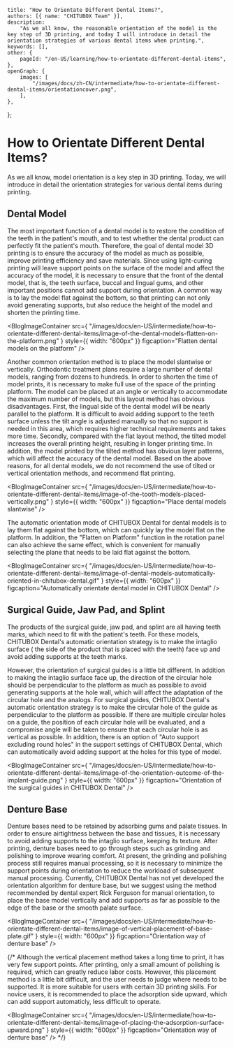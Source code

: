 	title: "How to Orientate Different Dental Items?",
	authors: [{ name: "CHITUBOX Team" }],
	description:
		"As we all know, the reasonable orientation of the model is the key step of 3D printing, and today I will introduce in detail the orientation strategies of various dental items when printing.",
	keywords: [],
	other: {
		pageId: "/en-US/learning/how-to-orientate-different-dental-items",
	},
	openGraph: {
		images: [
			"/images/docs/zh-CN/intermediate/how-to-orientate-different-dental-items/orientationcover.png",
		],
	},
};

# How to Orientate Different Dental Items?

As we all know, model orientation is a key step in 3D printing. Today, we will introduce in detail the orientation strategies for various dental items during printing.

## Dental Model

The most important function of a dental model is to restore the condition of the teeth in the patient's mouth, and to test whether the dental product can perfectly fit the patient's mouth. Therefore, the goal of dental model 3D printing is to ensure the accuracy of the model as much as possible, improve printing efficiency and save materials. Since using light-curing printing will leave support points on the surface of the model and affect the accuracy of the model, it is necessary to ensure that the front of the dental model, that is, the teeth surface, buccal and lingual gums, and other important positions cannot add support during orientation. A common way is to lay the model flat against the bottom, so that printing can not only avoid generating supports, but also reduce the height of the model and shorten the printing time.


<BlogImageContainer
	src={
		"/images/docs/en-US/intermediate/how-to-orientate-different-dental-items/image-of-the-dental-models-flatten-on-the-platform.png"
	}
	style={{ width: "600px" }}
	figcaption="Flatten dental models on the platform"
/>

Another common orientation method is to place the model slantwise or vertically. Orthodontic treatment plans require a large number of dental models, ranging from dozens to hundreds. In order to shorten the time of model prints, it is necessary to make full use of the space of the printing platform. The model can be placed at an angle or vertically to accommodate the maximum number of models, but this layout method has obvious disadvantages. First, the lingual side of the dental model will be nearly parallel to the platform. It is difficult to avoid adding support to the teeth surface unless the tilt angle is adjusted manually so that no support is needed in this area, which requires higher technical requirements and takes more time. Secondly, compared with the flat layout method, the tilted model increases the overall printing height, resulting in longer printing time. In addition, the model printed by the tilted method has obvious layer patterns, which will affect the accuracy of the dental model. Based on the above reasons, for all dental models, we do not recommend the use of tilted or vertical orientation methods, and recommend flat printing.



<BlogImageContainer
	src={
		"/images/docs/en-US/intermediate/how-to-orientate-different-dental-items/image-of-the-tooth-models-placed-vertically.png"
	}
	style={{ width: "600px" }}
	figcaption="Place dental models slantwise"
/>

The automatic orientation mode of CHITUBOX Dental for dental models is to lay them flat against the bottom, which can quickly lay the model flat on the platform. In addition, the "Flatten on Platform" function in the rotation panel can also achieve the same effect, which is convenient for manually selecting the plane that needs to be laid flat against the bottom.


<BlogImageContainer
	src={
		"/images/docs/en-US/intermediate/how-to-orientate-different-dental-items/image-of-dental-models-automatically-oriented-in-chitubox-dental.gif"
	}
	style={{ width: "600px" }}
	figcaption="Automatically orientate dental model in CHITUBOX Dental"
/>

## Surgical Guide, Jaw Pad, and Splint

The products of the surgical guide, jaw pad, and splint are all having teeth marks, which need to fit with the patient's teeth. For these models, CHITUBOX Dental's automatic orientation strategy is to make the intaglio surface ( the side of the product that is placed with the teeth) face up and avoid adding supports at the teeth marks.

However, the orientation of surgical guides is a little bit different. In addition to making the intaglio surface face up, the direction of the circular hole should be perpendicular to the platform as much as possible to avoid generating supports at the hole wall, which will affect the adaptation of the circular hole and the analogs. For surgical guides, CHITUBOX Dental's automatic orientation strategy is to make the circular hole of the guide as perpendicular to the platform as possible. If there are multiple circular holes on a guide, the position of each circular hole will be evaluated, and a compromise angle will be taken to ensure that each circular hole is as vertical as possible. In addition, there is an option of "Auto support excluding round holes" in the support settings of CHITUBOX Dental, which can automatically avoid adding support at the holes for this type of model.


<BlogImageContainer
	src={
		"/images/docs/en-US/intermediate/how-to-orientate-different-dental-items/image-of-the-orientation-outcome-of-the-implant-guide.png"
	}
	style={{ width: "600px" }}
	figcaption="Orientation of the surgical guides in CHITUBOX Dental"
/>

## Denture Base 

Denture bases need to be retained by adsorbing gums and palate tissues. In order to ensure airtightness between the base and tissues, it is necessary to avoid adding supports to the intaglio surface, keeping its texture. After printing, denture bases need to go through steps such as grinding and polishing to improve wearing comfort. At present, the grinding and polishing process still requires manual processing, so it is necessary to minimize the support points during orientation to reduce the workload of subsequent manual processing. Currently, CHITUBOX Dental has not yet developed the orientation algorithm for denture base, but we suggest using the method recommended by dental expert Rick Ferguson for manual orientation, to place the base model vertically and add supports as far as possible to the edge of the base or the smooth palate surface.


<BlogImageContainer
	src={
		"/images/docs/en-US/intermediate/how-to-orientate-different-dental-items/image-of-vertical-placement-of-base-plate.gif"
	}
	style={{ width: "600px" }}
	figcaption="Orientation way of denture base"
/>

{/*
Although the vertical placement method takes a long time to print, it has very few support points. After printing, only a small amount of polishing is required, which can greatly reduce labor costs. However, this placement method is a little bit difficult, and the user needs to judge where needs to be supported. It is more suitable for users with certain 3D printing skills. For novice users, it is recommended to place the adsorption side upward, which can add support automaticly, less difficult to operate.

<BlogImageContainer
	src={
		"/images/docs/en-US/intermediate/how-to-orientate-different-dental-items/image-of-placing-the-adsorption-surface-upward.png"
	}
	style={{ width: "600px" }}
	figcaption="Orientation way of denture base"
/>
*/}